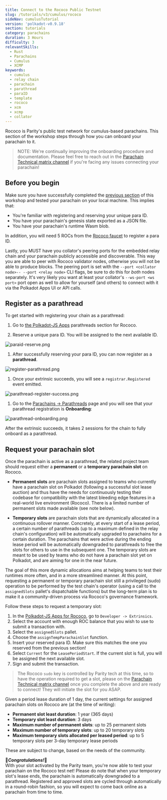 ```yaml
---
title: Connect to the Rococo Public Testnet
slug: /tutorials/v3/cumulus/rococo
sideNav: cumulusTutorial
version: 'polkadot-v0.9.18'
section: tutorials
category: parachains
duration: 3 Hours
difficulty: 3
relevantSkills:
  - Rust
  - Parachains
  - Cumulus
  - XCMP
keywords:
  - cumulus
  - relay chain
  - parachain
  - parathread
  - paraID
  - template
  - rococo
  - xcm
  - xcmp
  - collator
---
```


Rococo is Parity's public test network for cumulus-based parachains.
This section of the workshop steps through how you can onboard your parachain to it.

> NOTE: We're continually improving the onboarding procedure and documentation.
> Please feel free to reach out in the [Parachain Technical matrix channel](https://matrix.to/#/#parachain-technical:matrix.parity.io) if you're facing any issues connecting your parachain!

## Before you begin

Make sure you have successfully completed the [previous section](/tutorials/v3/cumulus/connect-parachain) of this workshop and tested your parachain on your local machine.
This implies that:

- You're familiar with registering and reserving your unique para ID.
- You have your parachain's genesis state exported as a JSON file.
- You have your parachain's runtime Wasm blob.

In addition, you will need 5 ROCs from the [Rococo faucet](https://matrix.to/#/#rococo-faucet:matrix.org) to register a para ID.

Lastly, you MUST have you collator's peering ports for the embedded relay chain and your parachain publicly accessible and discoverable.
This way you are able to peer with Rococo validator nodes, otherwise you will not be able to produce blocks.
The peering port is set with the `--port <collator node>-- --port <relay node>` CLI flags, be sure to do this for _both_ nodes separately.
It's very likely you want at least your collator's `--ws-port <ws port>` port open as well to allow for yourself (and others) to connect with it via the Polkadot Apps UI or API calls.

## Register as a parathread

To get started with registering your chain as a parathread:

1. Go to [the Polkadot-JS Apps](https://polkadot.js.org/apps/?rpc=wss%3A%2F%2Frococo-rpc.polkadot.io#/parachains/parathreads) parathreads section for Rococo.

1. Reserve a unique para ID. You will be assigned to the next available ID.

![paraid-reserve.png](../../../../src/images/tutorials/09-cumulus/paraid-reserve.png)

1. After successfully reserving your para ID, you can now register as a **parathread**.

![register-parathread.png](../../../../src/images/tutorials/09-cumulus/register-parathread.png)

1. Once your extrinsic succeeds, you will see a `registrar.Registered` event emitted.

![parathread-register-success.png](../../../../src/images/tutorials/09-cumulus/parathread-register-success.png)

1. Go to the [Parachains -> Parathreads](https://polkadot.js.org/apps/#/parachains/parathreads) page and you will see that your parathread registration is **Onboarding**:

![parathread-onboarding.png](../../../../src/images/tutorials/09-cumulus/parathread-onboarding.png)

After the extrinsic succeeds, it takes 2 sessions for the chain to fully onboard as a parathread.

## Request your parachain slot

Once the parachain is active as a parathread, the related project team should request either a **permanent** or a **temporary parachain slot** on Rococo.

- **Permanent slots** are parachain slots assigned to teams who currently have a parachain slot on Polkadot (following a successful slot lease auction) and thus have the needs for continuously testing their codebase for compatibility with the latest bleeding edge features in a real-world live environment (Rococo).
  There is a limited number of permanent slots made available (see note below).

- **Temporary slots** are parachain slots that are dynamically allocated in a continuous rollover manner.
  Concretely, at every start of a lease period, a certain number of parathreads (up to a maximum defined in the relay chain's configuration) will be automatically upgraded to parachains for a certain duration.
  The parachains that were active during the ending lease period will be automatically downgraded to parathreads to free the slots for others to use in the subsequent one.
  The temporary slots are meant to be used by teams who do not have a parachain slot yet on Polkadot, and are aiming for one in the near future.

The goal of this more dynamic allocations aims at helping teams to test their runtimes more often, and in a more streamlined manner.
At this point, requesting a permanent or temporary parachain slot still a privileged (sudo) operation to be performed by the test chain's operator (using a call to the `assignedSlots` pallet's dispatchable functions) but the long-term plan is to make it a community-driven process via Rococo's governance framework.

Follow these steps to request a temporary slot:

1. In the [Polkadot-JS Apps for Rococo](https://polkadot.js.org/apps/?rpc=wss%3A%2F%2Frococo-rpc.polkadot.io#), go to `Developer -> Extrinsics`.
1. Select the account with enough ROC balance that you wish to use to submit a transaction with.
1. Select the `assignedSlots` pallet.
1. Choose the `assignTempParachainSlot` function.
1. Insert your reserved para ID. Make sure this matches the one you reserved from the previous section!
1. Select `Current` for the `LeasePeriodStart`. If the current slot is full, you will be assigned the next available slot.
1. Sign and submit the transaction.

> The Rococo `sudo` key is controlled by Parity tech at this time, so to have the operation required to get a slot, please on the [Parachain Technical matrix channel](https://matrix.to/#/#parachain-technical:matrix.parity.io) once you complete the above and are ready to connect!
> They will initiate the slot for you ASAP.

Given a period lease duration of 1 day, the current settings for assigned parachain slots on Rococo are (at the time of writing):

- **Permanent slot least duration**: 1 year (365 days)
- **Temporary slot least duration**: 3 days
- **Maximum number of permanent slots**: up to 25 permanent slots
- **Maximum number of temporary slots**: up to 20 temporary slots
- **Maximum temporary slots allocated per leased period**: up to 5 temporary slots per 3-day temporary lease periods

These are subject to change, based on the needs of the community.

🎉**_Congratulations!_**🎉  
With your slot activated by the Parity team, you're now able to test your parachain on the Rococo test net!
Please do note that when your temporary slot's lease ends, the parachain is automatically downgraded to a parathread. Registered and approved slots are cycled through automatically in a round-robin fashion, so you will expect to come back online as a parachain from time to time.

